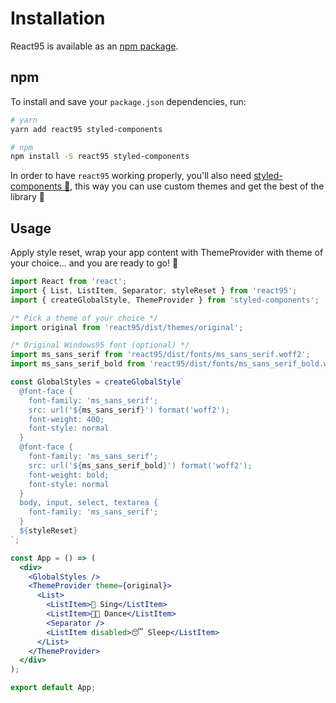 
<Meta title='Docs/Getting Started' />

# Installation

React95 is available as an [npm package](https://www.npmjs.com/package/react95).

## npm

To install and save your `package.json` dependencies, run:

```sh
# yarn
yarn add react95 styled-components

# npm
npm install -S react95 styled-components
```

In order to have `react95` working properly, you'll also need
[styled-components 💅](https://github.com/styled-components/styled-components),
this way you can use custom themes and get the best of the library 🙂

## Usage

Apply style reset, wrap your app content with ThemeProvider with theme of your
choice... and you are ready to go! 🚀

```jsx
import React from 'react';
import { List, ListItem, Separator, styleReset } from 'react95';
import { createGlobalStyle, ThemeProvider } from 'styled-components';

/* Pick a theme of your choice */
import original from 'react95/dist/themes/original';

/* Original Windows95 font (optional) */
import ms_sans_serif from 'react95/dist/fonts/ms_sans_serif.woff2';
import ms_sans_serif_bold from 'react95/dist/fonts/ms_sans_serif_bold.woff2';

const GlobalStyles = createGlobalStyle`
  @font-face {
    font-family: 'ms_sans_serif';
    src: url('${ms_sans_serif}') format('woff2');
    font-weight: 400;
    font-style: normal
  }
  @font-face {
    font-family: 'ms_sans_serif';
    src: url('${ms_sans_serif_bold}') format('woff2');
    font-weight: bold;
    font-style: normal
  }
  body, input, select, textarea {
    font-family: 'ms_sans_serif';
  }
  ${styleReset}
`;

const App = () => (
  <div>
    <GlobalStyles />
    <ThemeProvider theme={original}>
      <List>
        <ListItem>🎤 Sing</ListItem>
        <ListItem>💃🏻 Dance</ListItem>
        <Separator />
        <ListItem disabled>😴 Sleep</ListItem>
      </List>
    </ThemeProvider>
  </div>
);

export default App;
```
